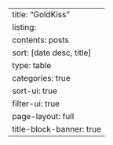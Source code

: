 ---
title: "GoldKiss"
listing:
  contents: posts
  sort: [date desc, title]
  type: table
  categories: true
  sort-ui: true
  filter-ui: true
page-layout: full
title-block-banner: true
---